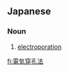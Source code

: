 ==Japanese==
{{ja-kanjitab|でん|き|せん|こう|ほう|yomi=o}}

===Noun===
{{ja-noun|でんきせんこうほう}}

# {{lb|ja|biotechnology|sort=てんきせんこうほう'}} [[electroporation]]

[[fi:電気穿孔法]]